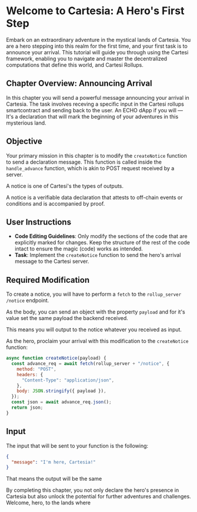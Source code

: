 # Welcome to Cartesia: A Hero's First Step

Embark on an extraordinary adventure in the mystical lands of Cartesia. You are a hero stepping into this realm for the first time, and your first task is to announce your arrival. This tutorial will guide you through using the Cartesi framework, enabling you to navigate and master the decentralized computations that define this world, and Cartesi Rollups.

## Chapter Overview: Announcing Arrival

In this chapter you will send a powerful message announcing your arrival in Cartesia. The task involves receving a specific input in the Cartesi rollups smartcontract and sending back to the user. An ECHO dApp if you will — It's a declaration that will mark the beginning of your adventures in this mysterious land.

## Objective
Your primary mission in this chapter is to modify the `createNotice` function to send a declaration message. This function is called inside the `handle_advance` function, which is akin to POST request received by a server.

A notice is one of Cartesi's the types of outputs. 

A notice is a verifiable data declaration that attests to off-chain events or conditions and is accompanied by proof. 

## User Instructions
- **Code Editing Guidelines**: Only modify the sections of the code that are explicitly marked for changes. Keep the structure of the rest of the code intact to ensure the magic (code) works as intended.
- **Task**: Implement the `createNotice` function to send the hero's arrival message to the Cartesi server.

## Required Modification
To create a notice, you will have to perform a `fetch` to the `rollup_server` `/notice` endpoint.

As the body, you can send an object with the property `payload` and for it's value set the same payload the backend received.

This means you will output to the notice whatever you received as input.

As the hero, proclaim your arrival with this modification to the `createNotice` function:

```javascript
async function createNotice(payload) {
  const advance_req = await fetch(rollup_server + "/notice", {
    method: "POST",
    headers: {
      "Content-Type": "application/json",
    },
    body: JSON.stringify({ payload }),
  });
  const json = await advance_req.json();
  return json; 
}
```

## Input
The input that will be sent to your function is the following:
```json
{
  "message": "I'm here, Cartesia!"
}
```
That means the output will be the same

By completing this chapter, you not only declare the hero's presence in Cartesia but also unlock the potential for further adventures and challenges. Welcome, hero, to the lands where